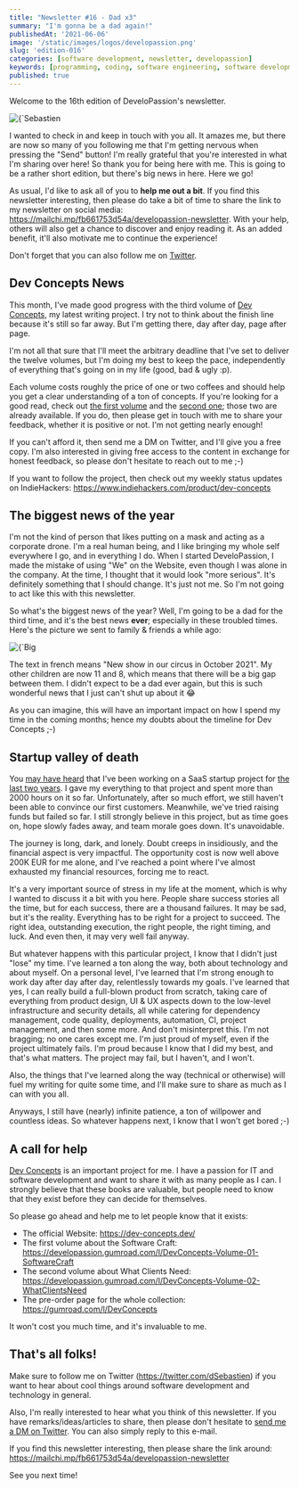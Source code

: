 ```yaml
---
title: "Newsletter #16 - Dad x3"
summary: "I'm gonna be a dad again!"
publishedAt: '2021-06-06'
image: '/static/images/logos/developassion.png'
slug: 'edition-016'
categories: [software development, newsletter, developassion]
keywords: [programming, coding, software engineering, software development, it, newsletter]
published: true
---
```


Welcome to the 16th edition of DeveloPassion's newsletter.

<BlogPostCenteredContent>
  <Image
    alt={`Sebastien Dubois's Newsletter`}
    src={`/static/images/logos/developassion.png`}
    width={480}
    height={270}
    priority
  />
</BlogPostCenteredContent>

I wanted to check in and keep in touch with you all. It amazes me, but there are now so many of you following me that I'm getting nervous when pressing the "Send" button! I'm really grateful that you're interested in what I'm sharing over here! So thank you for being here with me. This is going to be a rather short edition, but there's big news in here. Here we go!

As usual, I'd like to ask all of you to <b>help me out a bit</b>. If you find this newsletter interesting, then please do take a bit of time to share the link to my newsletter on social media: https://mailchi.mp/fb661753d54a/developassion-newsletter. With your help, others will also get a chance to discover and enjoy reading it. As an added benefit, it'll also motivate me to continue the experience!

Don't forget that you can also follow me on <a href="https://dsebastien.medium.com" rel="noopener">Twitter</a>.

## Dev Concepts News

This month, I've made good progress with the third volume of <a href="http://dev-concepts.dev/" rel="noopener">Dev Concepts</a>, my latest writing project. I try not to think about the finish line because it's still so far away. But I'm getting there, day after day, page after page.

I'm not all that sure that I'll meet the arbitrary deadline that I've set to deliver the twelve volumes, but I'm doing my best to keep the pace, independently of everything that's going on in my life (good, bad & ugly :p).

Each volume costs roughly the price of one or two coffees and should help you get a clear understanding of a ton of concepts. If you're looking for a good read, check out <a href="https://developassion.gumroad.com/l/DevConcepts-Volume-01-SoftwareCraft" rel="noopener">the first volume</a> and the <a href="https://developassion.gumroad.com/l/DevConcepts-Volume-02-WhatClientsNeed" rel="noopener">second one</a>; those two are already available. If you do, then please get in touch with me to share your feedback, whether it is positive or not. I'm not getting nearly enough!

If you can't afford it, then send me a DM on Twitter, and I'll give you a free copy. I'm also interested in giving free access to the content in exchange for honest feedback, so please don't hesitate to reach out to me ;-)

If you want to follow the project, then check out my weekly status updates on IndieHackers: https://www.indiehackers.com/product/dev-concepts

## The biggest news of the year

I'm not the kind of person that likes putting on a mask and acting as a corporate drone. I'm a real human being, and I like bringing my whole self everywhere I go, and in everything I do. When I started DeveloPassion, I made the mistake of using "We" on the Website, even though I was alone in the company. At the time, I thought that it would look "more serious". It's definitely something that I should change. It's just not me. So I'm not going to act like this with this newsletter.

So what's the biggest news of the year? Well, I'm going to be a dad for the third time, and it's the best news <b>ever</b>; especially in these troubled times. Here's the picture we sent to family & friends a while ago:

<BlogPostCenteredContent>
  <Image
    alt={`Big news in our family`}
    src={`/static/images/news/2021/2021-06-06-family-news.jpg`}
    width={1024}
    height={1058}
    priority
  />
</BlogPostCenteredContent>

The text in french means "New show in our circus in October 2021". My other children are now 11 and 8, which means that there will be a big gap between them. I didn't expect to be a dad ever again, but this is such wonderful news that I just can't shut up about it 😂

As you can imagine, this will have an important impact on how I spend my time in the coming months; hence my doubts about the timeline for Dev Concepts ;-)

## Startup valley of death

You <a href="https://medium.com/swlh/20-months-in-2k-hours-spent-and-200k-lost-a-story-about-resilience-and-the-sunk-cost-fallacy-69fd4f61ef59" rel="noopener">may have heard</a> that I've been working on a SaaS startup project for <a href="https://medium.datadriveninvestor.com/21-months-in-and-80k-views-later-a01eb8a05898" rel="noopener">the last two years</a>. I gave my everything to that project and spent more than 2000 hours on it so far. Unfortunately, after so much effort, we still haven't been able to convince our first customers. Meanwhile, we've tried raising funds but failed so far. I still strongly believe in this project, but as time goes on, hope slowly fades away, and team morale goes down. It's unavoidable.

The journey is long, dark, and lonely. Doubt creeps in insidiously, and the financial aspect is very impactful. The opportunity cost is now well above 200K EUR for me alone, and I've reached a point where I've almost exhausted my financial resources, forcing me to react.

It's a very important source of stress in my life at the moment, which is why I wanted to discuss it a bit with you here. People share success stories all the time, but for each success, there are a thousand failures. It may be sad, but it's the reality. Everything has to be right for a project to succeed. The right idea, outstanding execution, the right people, the right timing, and luck. And even then, it may very well fail anyway.

But whatever happens with this particular project, I know that I didn't just "lose" my time. I've learned a ton along the way, both about technology and about myself. On a personal level, I've learned that I'm strong enough to work day after day after day, relentlessly towards my goals. I've learned that yes, I can really build a full-blown product from scratch, taking care of everything from product design, UI & UX aspects down to the low-level infrastructure and security details, all while catering for dependency management, code quality, deployments, automation, CI, project management, and then some more. And don't misinterpret this. I'm not bragging; no one cares except me. I'm just proud of myself, even if the project ultimately fails. I'm proud because I know that I did my best, and that's what matters. The project may fail, but I haven't, and I won't.

Also, the things that I've learned along the way (technical or otherwise) will fuel my writing for quite some time, and I'll make sure to share as much as I can with you all.

Anyways, I still have (nearly) infinite patience, a ton of willpower and countless ideas. So whatever happens next, I know that I won't get bored ;-)

## A call for help

<a href="https://dev-concepts.dev/" rel="noopener">Dev Concepts</a> is an important project for me. I have a passion for IT and software development and want to share it with as many people as I can. I strongly believe that these books are valuable, but people need to know that they exist before they can decide for themselves.

So please go ahead and help me to let people know that it exists:

* The official Website: https://dev-concepts.dev/
* The first volume about the Software Craft: https://developassion.gumroad.com/l/DevConcepts-Volume-01-SoftwareCraft
* The second volume about What Clients Need: https://developassion.gumroad.com/l/DevConcepts-Volume-02-WhatClientsNeed
* The pre-order page for the whole collection: https://gumroad.com/l/DevConcepts

It won't cost you much time, and it's invaluable to me.

## That's all folks!

Make sure to follow me on Twitter (https://twitter.com/dSebastien) if you want to hear about cool things around software development and technology in general.

Also, I'm really interested to hear what you think of this newsletter. If you have remarks/ideas/articles to share, then please don't hesitate to <a href="https://twitter.com/dSebastien" rel="noopener">send me a DM on Twitter</a>. You can also simply reply to this e-mail.

If you find this newsletter interesting, then please share the link around: https://mailchi.mp/fb661753d54a/developassion-newsletter

See you next time!

<BlogPostSignature />
